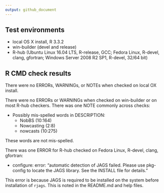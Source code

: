 ```yaml
---
output: github_document
---
```


## Test environments
* local OS X install, R 3.3.2
* win-builder (devel and release)
* R-hub (Ubuntu Linux 16.04 LTS, R-release, GCC; Fedora Linux, R-devel, clang, gfortran; Windows Server 2008 R2 SP1, R-devel, 32/64 bit)

## R CMD check results
There were no ERRORs, WARNINGs, or NOTEs when checked on local OX install. 

There were no ERRORs or WARNINGs when checked on win-builder or on most R-hub checkers. There was one NOTE commonly across checks:

* Possibly mis-spelled words in DESCRIPTION:
  + NobBS (10:164)
  + Nowcasting (2:8)
  + nowcasts (10:275)

These words are not mis-spelled.

There was one ERROR for R-hub checked on Fedora Linux, R-devel, clang, gfortran: 

* configure: error: "automatic detection of JAGS failed. Please use pkg-config to locate the JAGS library. See the INSTALL file for details."

This error is because JAGS is required to be installed on the system before installation of `rjags`.
This is noted in the README.md and help files. 
